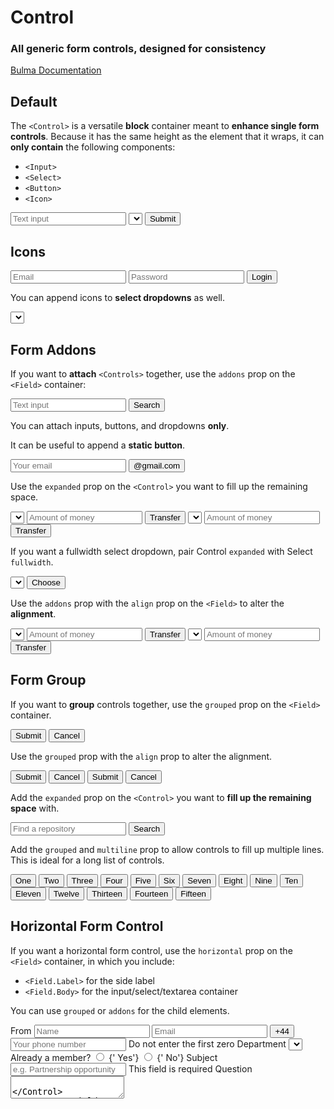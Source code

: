 


<Meta title="Form/Control" component={Control} />

# Control

### All generic **form controls**, designed for consistency

[Bulma Documentation](https://bulma.io/documentation/form/general/#form-control)

## Default

The `<Control>` is a versatile **block** container meant to **enhance single form controls**. Because it has the same height as the element that it wraps, it can **only contain** the following components:

- `<Input>`
- `<Select>`
- `<Button>`
- `<Icon>`

<Canvas>
  <Story name="Default">
    <React.Fragment>
      <Field>
        <Control>
          <Input placeholder="Text input" />
        </Control>
      </Field>
      <Field>
        <Control>
          <Select>
            <Select.Content>
              <Select.Option>Select Dropdown</Select.Option>
              <Select.Option>With options</Select.Option>
            </Select.Content>
          </Select>
        </Control>
      </Field>
      <Field>
        <Control>
          <Button color="primary">Submit</Button>
        </Control>
      </Field>
    </React.Fragment>
  </Story>
</Canvas>

## Icons

<Canvas>
  <Story name="Icons">
    <React.Fragment>
      <Field>
        <Control iconsLeft iconsRight>
          <Input type="email" placeholder="Email" />
          <Icon size="small" align="left">
            <FontAwesomeIcon icon={faEnvelope} />
          </Icon>
          <Icon size="small" align="right">
            <FontAwesomeIcon icon={faCheck} />
          </Icon>
        </Control>
      </Field>
      <Field>
        <Control iconsLeft>
          <Input type="password" placeholder="Password" />
          <Icon size="small" align="left">
            <FontAwesomeIcon icon={faLock} />
          </Icon>
        </Control>
      </Field>
      <Field>
        <Control>
          <Button color="success">Login</Button>
        </Control>
      </Field>
    </React.Fragment>
  </Story>
</Canvas>

You can append icons to **select dropdowns** as well.

<Canvas>
  <Story name="Select Icons">
    <Field>
      <Control iconsLeft>
        <Select fullwidth>
          <Select.Content>
            <Select.Option selected>Country</Select.Option>
            <Select.Option>Argentina</Select.Option>
            <Select.Option>Bolivia</Select.Option>
            <Select.Option>Brazil</Select.Option>
            <Select.Option>Chile</Select.Option>
            <Select.Option>Colombia</Select.Option>
            <Select.Option>Ecuador</Select.Option>
            <Select.Option>Guyana</Select.Option>
            <Select.Option>Paraguay</Select.Option>
            <Select.Option>Peru</Select.Option>
            <Select.Option>Suriname</Select.Option>
            <Select.Option>Uruguay</Select.Option>
            <Select.Option>Venezuela</Select.Option>
          </Select.Content>
        </Select>
        <Icon size="small" align="left">
          <FontAwesomeIcon icon={faGlobe} />
        </Icon>
      </Control>
    </Field>
  </Story>
</Canvas>

## Form Addons

If you want to **attach** `<Controls>` together, use the `addons` prop on the `<Field>` container:

<Canvas>
  <Story name="Form addons">
    <Field addons>
      <Control>
        <Input placeholder="Text input"/>
      </Control>
      <Control>
        <Button color="info" component="a">Search</Button>
      </Control>
    </Field>
  </Story>
</Canvas>

You can attach inputs, buttons, and dropdowns **only**.

It can be useful to append a **static button**.

<Canvas>
  <Story name="Form addons with static">
    <Field addons>
      <Control>
        <Input type="email" placeholder="Your email"/>
      </Control>
      <Control>
        <Button static>@gmail.com</Button>
      </Control>
    </Field>
  </Story>
</Canvas>

Use the `expanded` prop on the `<Control>` you want to fill up the remaining space.

<Canvas>
  <Story name="Expanded">
    <React.Fragment>
      <Field addons>
        <Control>
          <Select>
            <Select.Content>
              <Select.Option>$</Select.Option>
              <Select.Option>£</Select.Option>
              <Select.Option>€</Select.Option>
            </Select.Content>
          </Select>
        </Control>
        <Control>
          <Input placeholder="Amount of money" />
        </Control>
        <Control>
          <Button component="a">Transfer</Button>
        </Control>
      </Field>
      <Field addons>
        <Control>
          <Select>
            <Select.Content>
              <Select.Option>$</Select.Option>
              <Select.Option>£</Select.Option>
              <Select.Option>€</Select.Option>
            </Select.Content>
          </Select>
        </Control>
        <Control expanded>
          <Input placeholder="Amount of money" />
        </Control>
        <Control>
          <Button component="a">Transfer</Button>
        </Control>
      </Field>
    </React.Fragment>
  </Story>
</Canvas>

If you want a fullwidth select dropdown, pair Control `expanded` with Select `fullwidth`.

<Canvas>
  <Story name="Expanded Select">
    <Field addons>
      <Control expanded>
        <Select fullwidth>
          <Select.Content name="country">
            <Select.Option>Argentina</Select.Option>
            <Select.Option>Bolivia</Select.Option>
            <Select.Option>Brazil</Select.Option>
            <Select.Option>Chile</Select.Option>
            <Select.Option>Colombia</Select.Option>
            <Select.Option>Ecuador</Select.Option>
            <Select.Option>Guyana</Select.Option>
            <Select.Option>Paraguay</Select.Option>
            <Select.Option>Peru</Select.Option>
            <Select.Option>Suriname</Select.Option>
            <Select.Option>Uruguay</Select.Option>
            <Select.Option>Venezuela</Select.Option>
          </Select.Content>
        </Select>
      </Control>
      <Control>
        <Button type="submit" color="primary">Choose</Button>
      </Control>
    </Field>
  </Story>
</Canvas>

Use the `addons` prop with the `align` prop on the `<Field>` to alter the **alignment**.

<Canvas>
  <Story name="Alignment">
    <React.Fragment>
      <Field align="center" addons>
        <Control>
          <Select>
            <Select.Content>
              <Select.Option>$</Select.Option>
              <Select.Option>£</Select.Option>
              <Select.Option>€</Select.Option>
            </Select.Content>
          </Select>
        </Control>
        <Control>
          <Input placeholder="Amount of money" />
        </Control>
        <Control>
          <Button color="primary" component="a">Transfer</Button>
        </Control>
      </Field>
      <Field align="right" addons>
        <Control>
          <Select>
            <Select.Content>
              <Select.Option>$</Select.Option>
              <Select.Option>£</Select.Option>
              <Select.Option>€</Select.Option>
            </Select.Content>
          </Select>
        </Control>
        <Control>
          <Input placeholder="Amount of money" />
        </Control>
        <Control>
          <Button color="primary" component="a">Transfer</Button>
        </Control>
      </Field>
    </React.Fragment>
  </Story>
</Canvas>

## Form Group

If you want to **group** controls together, use the `grouped` prop on the `<Field>` container.

<Canvas>
  <Story name="Field Group">
    <Field grouped>
      <Control>
        <Button color="primary" component="a">Submit</Button>
      </Control>
      <Control>
        <Button color="light" component="a">Cancel</Button>
      </Control>
    </Field>
  </Story>
</Canvas>

Use the `grouped` prop with the `align` prop to alter the alignment.

<Canvas>
  <Story name="Field Group Alignment">
    <React.Fragment>
      <Field align="center" grouped>
        <Control>
          <Button color="primary" component="a">Submit</Button>
        </Control>
        <Control>
          <Button color="light" component="a">Cancel</Button>
        </Control>
      </Field>
      <Field align="right" grouped>
        <Control>
          <Button color="primary" component="a">Submit</Button>
        </Control>
        <Control>
          <Button color="light" component="a">Cancel</Button>
        </Control>
      </Field>
    </React.Fragment>
  </Story>
</Canvas>

Add the `expanded` prop on the `<Control>` you want to **fill up the remaining space** with.

<Canvas>
  <Story name="Expanded Control">
    <Field grouped>
      <Control expanded>
        <Input placeholder="Find a repository" />
      </Control>
      <Control>
        <Button color="info" component="a">Search</Button>
      </Control>
    </Field>
  </Story>
</Canvas>

Add the `grouped` and `multiline` prop to allow controls to fill up multiple lines. This is ideal for a long list of controls.

<Canvas>
  <Story name="Multiline Group">
    <Field grouped multiline>
      <Control>
        <Button component="a">One</Button>
      </Control>
      <Control>
        <Button component="a">Two</Button>
      </Control>
      <Control>
        <Button component="a">Three</Button>
      </Control>
      <Control>
        <Button component="a">Four</Button>
      </Control>
      <Control>
        <Button component="a">Five</Button>
      </Control>
      <Control>
        <Button component="a">Six</Button>
      </Control>
      <Control>
        <Button component="a">Seven</Button>
      </Control>
      <Control>
        <Button component="a">Eight</Button>
      </Control>
      <Control>
        <Button component="a">Nine</Button>
      </Control>
      <Control>
        <Button component="a">Ten</Button>
      </Control>
      <Control>
        <Button component="a">Eleven</Button>
      </Control>
      <Control>
        <Button component="a">Twelve</Button>
      </Control>
      <Control>
        <Button component="a">Thirteen</Button>
      </Control>
      <Control>
        <Button component="a">Fourteen</Button>
      </Control>
      <Control>
        <Button component="a">Fifteen</Button>
      </Control>
    </Field>
  </Story>
</Canvas>

## Horizontal Form Control

If you want a horizontal form control, use the `horizontal` prop on the `<Field>` container, in which you include:

- `<Field.Label>` for the side label
- `<Field.Body>` for the input/select/textarea container

You can use `grouped` or `addons` for the child elements.

<Canvas>
  <Story name="Horizontal Form">
    <React.Fragment>
      <Field horizontal>
        <Field.Label size="normal">
          <Label>From</Label>
        </Field.Label>
        <Field.Body>
          <Field>
            <Control expanded iconsLeft>
              <Input placeholder="Name" />
              <Icon size="small" align="left">
                <FontAwesomeIcon icon={faUser} />
              </Icon>
            </Control>
          </Field>
          <Field>
            <Control expanded iconsLeft iconsRight>
              <Input type="email" color="success" placeholder="Email" />
              <Icon size="small" align="left">
                <FontAwesomeIcon icon={faEnvelope} />
              </Icon>
              <Icon size="small" align="right">
                <FontAwesomeIcon icon={faCheck} />
              </Icon>
            </Control>
          </Field>
        </Field.Body>
      </Field>
      <Field horizontal>
        <Field.Label />
        <Field.Body>
          <Field expanded>
            <Field addons>
              <Control>
                <Button static component="a">+44</Button>
              </Control>
              <Control expanded>
                <Input type="tel" placeholder="Your phone number" />
              </Control>
            </Field>
            <Help>Do not enter the first zero</Help>
          </Field>
        </Field.Body>
      </Field>
      <Field horizontal>
        <Field.Label size="normal">
          <Label>Department</Label>
        </Field.Label>
        <Field.Body>
          <Field narrow>
            <Control>
              <Select fullwidth>
                <Select.Content>
                  <Select.Option>Business development</Select.Option>
                  <Select.Option>Marketing</Select.Option>
                  <Select.Option>Sales</Select.Option>
                </Select.Content>
              </Select>
            </Control>
          </Field>
        </Field.Body>
      </Field>
      <Field horizontal>
        <Field.Label>
          <Label>Already a member?</Label>
        </Field.Label>
        <Field.Body>
          <Field narrow>
            <Control>
              <Radio>
                <input type="radio" name="member" />
                <span>{' Yes'}</span>
              </Radio>
              <Radio>
                <input type="radio" name="member" />
                <span>{' No'}</span>
              </Radio>
            </Control>
          </Field>
        </Field.Body>
      </Field>
      <Field horizontal>
        <Field.Label size="normal">
          <Label>Subject</Label>
        </Field.Label>
        <Field.Body>
          <Field>
            <Control>
              <Input color="danger" placeholder="e.g. Partnership opportunity" />
            </Control>
            <Help color="danger">
              This field is required
            </Help>
          </Field>
        </Field.Body>
      </Field>
      <Field horizontal>
        <Field.Label size="normal">
          <Label>Question</Label>
        </Field.Label>
        <Field.Body>
          <Field>
            <Control>
              <Textarea placeholder="Explain how we can help you" />
            </Control>
          </Field>
        </Field.Body>
      </Field>
      <Field horizontal>
        <Field.Label />
        <Field.Body>
          <Field>
            <Control>
              <Button color="primary">Send message</Button>
            </Control>
          </Field>
        </Field.Body>
      </Field>
    </React.Fragment>
  </Story>
</Canvas>

## Control Props

<ArgsTable of={Control} />
